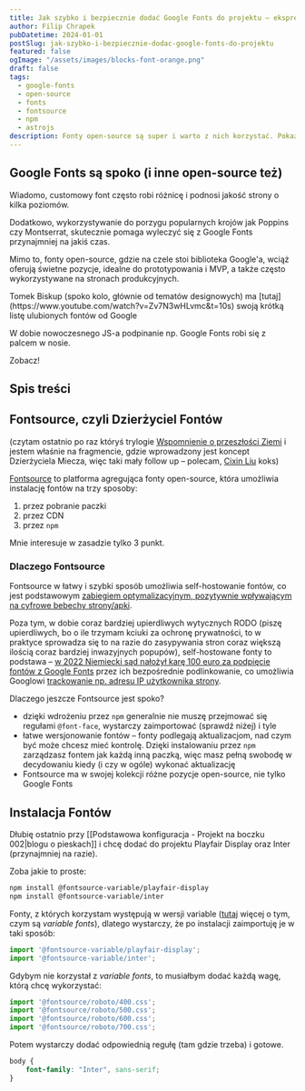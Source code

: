 ```yaml
---
title: Jak szybko i bezpiecznie dodać Google Fonts do projektu – ekspresowe wdrożenie fontów z Fontsource
author: Filip Chrapek
pubDatetime: 2024-01-01
postSlug: jak-szybko-i-bezpiecznie-dodac-google-fonts-do-projektu
featured: false
ogImage: "/assets/images/blocks-font-orange.png"
draft: false
tags:
  - google-fonts
  - open-source
  - fonts
  - fontsource
  - npm
  - astrojs
description: Fonty open-source są super i warto z nich korzystać. Pokazuję jak zrobić to w szyki i bezpieczny sposób.
---
```


## Google Fonts są spoko (i inne open-source też)

Wiadomo, customowy font często robi różnicę i podnosi jakość strony o kilka poziomów.

Dodatkowo, wykorzystywanie do porzygu popularnych krojów jak Poppins czy Montserrat, skutecznie pomaga wyleczyć się z Google Fonts przynajmniej na jakiś czas.

Mimo to, fonty open-source, gdzie na czele stoi biblioteka Google'a, wciąż oferują świetne pozycje, idealne do prototypowania i MVP, a także często wykorzystywane na stronach produkcyjnych.

<Callout>
Tomek Biskup (spoko kolo, głównie od tematów designowych) ma [tutaj](https://www.youtube.com/watch?v=Zv7N3wHLvmc&t=10s) swoją krótką listę ulubionych fontów od Google
</Callout>

W dobie nowoczesnego JS-a podpinanie np. Google Fonts robi się z palcem w nosie.

Zobacz!

## Spis treści
## Fontsource, czyli Dzierżyciel Fontów

(czytam ostatnio po raz któryś trylogie [Wspomnienie o przeszłości Ziemi](https://lubimyczytac.pl/cykl/13580/wspomnienie-o-przeszlosci-ziemi) i jestem właśnie na fragmencie, gdzie wprowadzony jest koncept Dzierżyciela Miecza, więc taki mały follow up – polecam, [Cixin Liu](https://lubimyczytac.pl/autor/106322/cixin-liu) koks)

[Fontsource](https://fontsource.org/) to platforma agregująca fonty open-source, która umożliwia instalację fontów na trzy sposoby:
1. przez pobranie paczki
2. przez CDN
3. przez `npm`

Mnie interesuje w zasadzie tylko 3 punkt.

### Dlaczego Fontsource

Fontsource w łatwy i szybki sposób umożliwia self-hostowanie fontów, co jest podstawowym [zabiegiem optymalizacyjnym, pozytywnie wpływającym na cyfrowe bebechy strony/apki](https://github.com/HTTPArchive/almanac.httparchive.org/pull/607).

Poza tym, w dobie coraz bardziej upierdliwych wytycznych RODO (piszę upierdliwych, bo o ile trzymam kciuki za ochronę prywatności, to w praktyce sprowadza się to na razie do zasypywania stron coraz większą ilością coraz bardziej inwazyjnych popupów), self-hostowane fonty to podstawa – [w 2022 Niemiecki sąd nałożył karę 100 euro za podpięcie fontów z Google Fonts](https://thehackernews.com/2022/01/german-court-rules-websites-embedding.html) przez ich bezpośrednie podlinkowanie, co umożliwia Googlowi [trackowanie np. adresu IP użytkownika strony](https://developers.google.com/fonts/faq/privacy?hl=pl).

Dlaczego jeszcze Fontsource jest spoko?

- dzięki wdrożeniu przez `npm` generalnie nie muszę przejmować się regułami `@font-face`, wystarczy zaimportować (sprawdź niżej) i tyle
- łatwe wersjonowanie fontów – fonty podlegają aktualizacjom, nad czym być może chcesz mieć kontrolę. Dzięki instalowaniu przez `npm` zarządzasz fontem jak każdą inną paczką, więc masz pełną swobodę w decydowaniu kiedy (i czy w ogóle) wykonać aktualizację
- Fontsource ma w swojej kolekcji różne pozycje open-source, nie tylko Google Fonts

## Instalacja Fontów

Dłubię ostatnio przy [[Podstawowa konfiguracja - Projekt na boczku 002|blogu o pieskach]] i chcę dodać do projektu Playfair Display oraz Inter (przynajmniej na razie).

Zoba jakie to proste:

```sh
npm install @fontsource-variable/playfair-display
npm install @fontsource-variable/inter
```

Fonty, z których korzystam występują w wersji variable ([tutaj](https://fonts.google.com/knowledge/introducing_type/introducing_variable_fonts) więcej o tym, czym są *variable fonts*), dlatego wystarczy, że po instalacji zaimportuję je w taki sposób:

```js
import '@fontsource-variable/playfair-display';
import '@fontsource-variable/inter';
```

Gdybym nie korzystał z *variable fonts*, to musiałbym dodać każdą wagę, którą chcę wykorzystać:

```js
import '@fontsource/roboto/400.css';
import '@fontsource/roboto/500.css';
import '@fontsource/roboto/600.css';
import '@fontsource/roboto/700.css';
```

Potem wystarczy dodać odpowiednią regułę (tam gdzie trzeba) i gotowe.

```css
body {
	font-family: "Inter", sans-serif;
}
```
